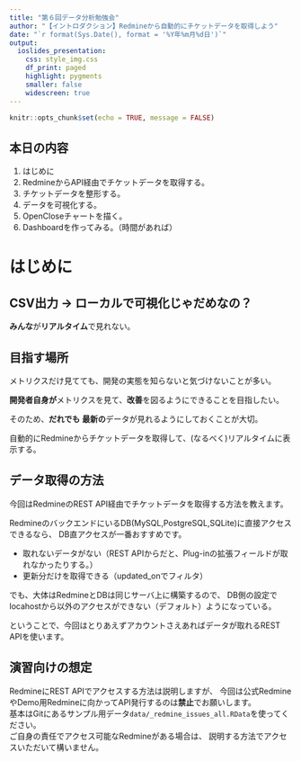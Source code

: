 ```yaml
---
title: "第６回データ分析勉強会"
author: "【イントロダクション】Redmineから自動的にチケットデータを取得しよう"
date: "`r format(Sys.Date(), format = '%Y年%m月%d日')`"
output:
  ioslides_presentation:
    css: style_img.css
    df_print: paged
    highlight: pygments
    smaller: false
    widescreen: true
---
```


```r
knitr::opts_chunk$set(echo = TRUE, message = FALSE)
```


## 本日の内容
1. はじめに
1. RedmineからAPI経由でチケットデータを取得する。
1. チケットデータを整形する。
1. データを可視化する。
1. OpenCloseチャートを描く。
1. Dashboardを作ってみる。（時間があれば）

# はじめに

## CSV出力 -> ローカルで可視化じゃだめなの？

**みんな**が**リアルタイム**で見れない。

## 目指す場所

メトリクスだけ見てても、開発の実態を知らないと気づけないことが多い。

**開発者自身が**メトリクスを見て、**改善**を図るようにできることを目指したい。

そのため、**だれでも** **最新の**データが見れるようにしておくことが大切。

自動的にRedmineからチケットデータを取得して、(なるべく)リアルタイムに表示する。

## データ取得の方法
今回はRedmineのREST API経由でチケットデータを取得する方法を教えます。

RedmineのバックエンドにいるDB(MySQL,PostgreSQL,SQLite)に直接アクセスできるなら、
DB直アクセスが一番おすすめです。

* 取れないデータがない（REST APIからだと、Plug-inの拡張フィールドが取れなかったりする。）
* 更新分だけを取得できる（updated_onでフィルタ）

でも、大体はRedmineとDBは同じサーバ上に構築するので、
DB側の設定でlocahostから以外のアクセスができない（デフォルト）ようになっている。

ということで、今回はとりあえずアカウントさえあればデータが取れるREST APIを使います。

## 演習向けの想定
RedmineにREST APIでアクセスする方法は説明しますが、
今回は公式RedmineやDemo用Redmineに向かってAPI発行するのは**禁止**でお願いします。  
基本はGitにあるサンプル用データ`data/_redmine_issues_all.RData`を使ってください。  
ご自身の責任でアクセス可能なRedmineがある場合は、
説明する方法でアクセスいただいて構いません。

